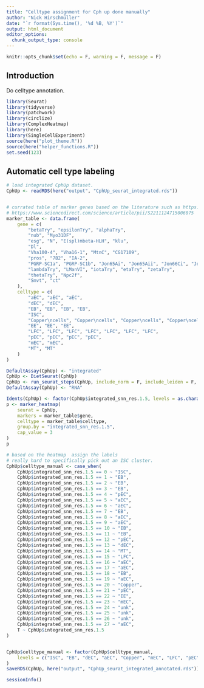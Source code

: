 ```yaml
---
title: "Celltype assignment for Cph up done manually"
author: "Nick Hirschmüller"
date: "`r format(Sys.time(), '%d %B, %Y')`"
output: html_document
editor_options: 
  chunk_output_type: console
---
```


```r
knitr::opts_chunk$set(echo = F, warning = F, message = F)
```

## Introduction
Do celltype annotation.

```r
library(Seurat)
library(tidyverse)
library(patchwork)
library(circlize)
library(ComplexHeatmap)
library(here)
library(SingleCellExperiment)
source(here("plot_theme.R"))
source(here("helper_functions.R"))
set.seed(123)
```

## Automatic cell type labeling

```r
# load integrated CphUp dataset.
CphUp <- readRDS(here("output", "CphUp_seurat_integrated.rds"))


# currated table of marker genes based on the literature such as https://www.pnas.org/doi/10.1073/pnas.1916820117 or https://www.science.org/doi/10.1126/science.abk2432 or
# https://www.sciencedirect.com/science/article/pii/S2211124715006075
marker_table <- data.frame(
    gene = c(
        "betaTry", "epsilonTry", "alphaTry",
        "nub", "Myo31DF",
        "esg", "N", "E(spl)mbeta-HLH", "klu",
        "Dl",
        "Vha100-4", "Vha16-1", "MtnC", "CG17109",
        "pros", "7B2", "IA-2",
        "PGRP-SC1a", "PGRP-SC1b", "Jon65Ai", "Jon65Aii", "Jon66Ci", "Jon66Cii",
        "lambdaTry", "LManVI", "iotaTry", "etaTry", "zetaTry",
        "thetaTry", "Npc2f",
        "Smvt", "ct"
    ),
    celltype = c(
        "aEC", "aEC", "aEC",
        "dEC", "dEC",
        "EB", "EB", "EB", "EB",
        "ISC",
        "Copper\ncells", "Copper\ncells", "Copper\ncells", "Copper\ncells",
        "EE", "EE", "EE",
        "LFC", "LFC", "LFC", "LFC", "LFC", "LFC", "LFC",
        "pEC", "pEC", "pEC", "pEC",
        "mEC", "mEC",
        "MT", "MT"
    )
)

DefaultAssay(CphUp) <- "integrated"
CphUp <- DietSeurat(CphUp)
CphUp <- run_seurat_steps(CphUp, include_norm = F, include_leiden = F, include_louvain = T)
DefaultAssay(CphUp) <- "RNA"

Idents(CphUp) <- factor(CphUp$integrated_snn_res.1.5, levels = as.character(0:27))
p <- marker_heatmap(
    seurat = CphUp,
    markers = marker_table$gene,
    celltype = marker_table$celltype,
    group.by = "integrated_snn_res.1.5",
    cap_value = 3
)
p

# based on the heatmap  assign the labels
# really hard to specifically pick out an ISC cluster.
CphUp$celltype_manual <- case_when(
    CphUp$integrated_snn_res.1.5 == 0 ~ "ISC",
    CphUp$integrated_snn_res.1.5 == 1 ~ "EB",
    CphUp$integrated_snn_res.1.5 == 2 ~ "EB",
    CphUp$integrated_snn_res.1.5 == 3 ~ "EB",
    CphUp$integrated_snn_res.1.5 == 4 ~ "pEC",
    CphUp$integrated_snn_res.1.5 == 5 ~ "aEC",
    CphUp$integrated_snn_res.1.5 == 6 ~ "aEC",
    CphUp$integrated_snn_res.1.5 == 7 ~ "EB",
    CphUp$integrated_snn_res.1.5 == 8 ~ "aEC",
    CphUp$integrated_snn_res.1.5 == 9 ~ "aEC",
    CphUp$integrated_snn_res.1.5 == 10 ~ "EB",
    CphUp$integrated_snn_res.1.5 == 11 ~ "EB",
    CphUp$integrated_snn_res.1.5 == 12 ~ "pEC",
    CphUp$integrated_snn_res.1.5 == 13 ~ "dEC",
    CphUp$integrated_snn_res.1.5 == 14 ~ "MT",
    CphUp$integrated_snn_res.1.5 == 15 ~ "LFC",
    CphUp$integrated_snn_res.1.5 == 16 ~ "aEC",
    CphUp$integrated_snn_res.1.5 == 17 ~ "aEC",
    CphUp$integrated_snn_res.1.5 == 18 ~ "EB",
    CphUp$integrated_snn_res.1.5 == 19 ~ "aEC",
    CphUp$integrated_snn_res.1.5 == 20 ~ "Copper",
    CphUp$integrated_snn_res.1.5 == 21 ~ "pEC",
    CphUp$integrated_snn_res.1.5 == 22 ~ "EE",
    CphUp$integrated_snn_res.1.5 == 23 ~ "mEC",
    CphUp$integrated_snn_res.1.5 == 24 ~ "unk",
    CphUp$integrated_snn_res.1.5 == 25 ~ "unk",
    CphUp$integrated_snn_res.1.5 == 26 ~ "unk",
    CphUp$integrated_snn_res.1.5 == 27 ~ "aEC",
    T ~ CphUp$integrated_snn_res.1.5
)


CphUp$celltype_manual <- factor(CphUp$celltype_manual,
    levels = c("ISC", "EB", "dEC", "aEC", "Copper", "mEC", "LFC", "pEC", "EE", "MT", "unk")
)
saveRDS(CphUp, here("output", "CphUp_seurat_integrated_annotated.rds"))
```

```r
sessionInfo()
```
